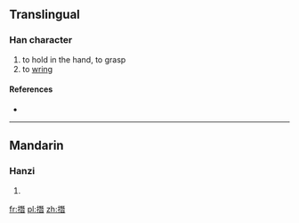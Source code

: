 ==Translingual==

===Han character===
{{Han char|rn=64|rad=手|as=12|sn=15|four=|canj=手一山日 (QMUA)}}

# to hold in the hand, to grasp
# to [[wring]]

====References====
* {{Han ref|kx=0453.310|dkj=12687|dj=0803.140|hdz=31956.010|uh=648D|ud=25741}}

----

==Mandarin==

===Hanzi===
{{cmn-hanzi|pin=[[xián]] ([[xian2]]), [[zǎn]] ([[zan3]])|wg=hsien<sup>2</sup>, tsan<sup>3</sup>}}

# {{defn|Mandarin|sort=手12}}

[[fr:撍]]
[[pl:撍]]
[[zh:撍]]